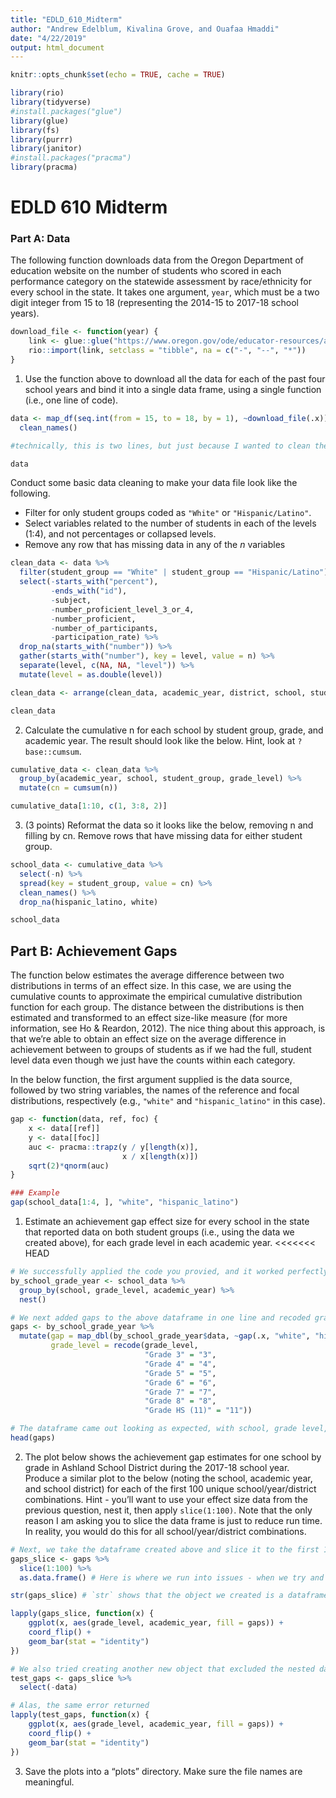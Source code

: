 ```yaml
---
title: "EDLD_610_Midterm"
author: "Andrew Edelblum, Kivalina Grove, and Ouafaa Hmaddi"
date: "4/22/2019"
output: html_document
---
```


```r
knitr::opts_chunk$set(echo = TRUE, cache = TRUE)

library(rio)
library(tidyverse)
#install.packages("glue")
library(glue)
library(fs)
library(purrr)
library(janitor)
#install.packages("pracma")
library(pracma)
```

# EDLD 610 Midterm

### Part A: Data

The following function downloads data from the Oregon Department of education website on the number of students who scored in each performance category on the statewide assessment by race/ethnicity for every school in the state. It takes one argument, `year`, which must be a two digit integer from 15 to 18 (representing the 2014-15 to 2017-18 school years).

```r
download_file <- function(year) {
    link <- glue::glue("https://www.oregon.gov/ode/educator-resources/assessment/TestResults20{year}/pagr_schools_ela_raceethnicity_{year-1}{year}.xlsx")
    rio::import(link, setclass = "tibble", na = c("-", "--", "*"))
}
```

1. Use the function above to download all the data for each of the past four school years and bind it into a single data frame, using a single function (i.e., one line of code).

```r
data <- map_df(seq.int(from = 15, to = 18, by = 1), ~download_file(.x)) %>%
  clean_names()

#technically, this is two lines, but just because I wanted to clean the data in the same step, but we can separate out if you prefer!

data
```

Conduct some basic data cleaning to make your data file look like the following.

-  Filter for only student groups coded as `"White"` or `"Hispanic/Latino"`.
-  Select variables related to the number of students in each of the levels (1:4), and not percentages or collapsed levels.
-  Remove any row that has missing data in any of the *n* variables

```r
clean_data <- data %>%
  filter(student_group == "White" | student_group == "Hispanic/Latino") %>%
  select(-starts_with("percent"), 
         -ends_with("id"), 
         -subject,
         -number_proficient_level_3_or_4, 
         -number_proficient,
         -number_of_participants,
         -participation_rate) %>%
  drop_na(starts_with("number")) %>%
  gather(starts_with("number"), key = level, value = n) %>%
  separate(level, c(NA, NA, "level")) %>%
  mutate(level = as.double(level))

clean_data <- arrange(clean_data, academic_year, district, school, student_group, grade_level, level)

clean_data
```

2. Calculate the cumulative n for each school by student group, grade, and academic year. The result should look like the below. Hint, look at `?base::cumsum`.

```r
cumulative_data <- clean_data %>%
  group_by(academic_year, school, student_group, grade_level) %>%
  mutate(cn = cumsum(n))

cumulative_data[1:10, c(1, 3:8, 2)]
```

3. (3 points) Reformat the data so it looks like the below, removing n and filling by cn. Remove rows that have missing data for either student group.

```r
school_data <- cumulative_data %>%
  select(-n) %>%
  spread(key = student_group, value = cn) %>%
  clean_names() %>%
  drop_na(hispanic_latino, white)

school_data
```

## Part B: Achievement Gaps

The function below estimates the average difference between two distributions in terms of an effect size. In this case, we are using the cumulative counts to approximate the empirical cumulative distribution function for each group. The distance between the distributions is then estimated and transformed to an effect size-like measure (for more information, see Ho & Reardon, 2012). The nice thing about this approach, is that we're able to obtain an effect size on the average difference in achievement between to groups of students as if we had the full, student level data even though we just have the counts within each category.

In the below function, the first argument supplied is the data source, followed by two string variables, the names of the reference and focal distributions, respectively (e.g., `"white"` and `"hispanic_latino"` in this case).

```r
gap <- function(data, ref, foc) {
    x <- data[[ref]]
    y <- data[[foc]]
    auc <- pracma::trapz(y / y[length(x)],
                         x / x[length(x)])
    sqrt(2)*qnorm(auc)
}

### Example
gap(school_data[1:4, ], "white", "hispanic_latino")
```

1. Estimate an achievement gap effect size for every school in the state that reported data on both student groups (i.e., using the data we created above), for each grade level in each academic year.
<<<<<<< HEAD

```r
# We successfully applied the code you provied, and it worked perfectly
by_school_grade_year <- school_data %>% 
  group_by(school, grade_level, academic_year) %>% 
  nest()

# We next added gaps to the above dataframe in one line and recoded grade_level for common syntax
gaps <- by_school_grade_year %>%
  mutate(gap = map_dbl(by_school_grade_year$data, ~gap(.x, "white", "hispanic_latino")),
         grade_level = recode(grade_level, 
                              "Grade 3" = "3", 
                              "Grade 4" = "4", 
                              "Grade 5" = "5",
                              "Grade 6" = "6",
                              "Grade 7" = "7",
                              "Grade 8" = "8",
                              "Grade HS (11)" = "11"))

# The dataframe came out looking as expected, with school, grade level, academic year, and gap included     
head(gaps)
```

2. The plot below shows the achievement gap estimates for one school by grade in Ashland School District during the 2017-18 school year. Produce a similar plot to the below (noting the school, academic year, and school district) for each of the first 100 unique school/year/district combinations. Hint - you'll want to use your effect size data from the previous question, nest it, then apply `slice(1:100)`. Note that the only reason I am asking you to slice the data frame is just to reduce run time. In reality, you would do this for all school/year/district combinations.

```r
# Next, we take the dataframe created above and slice it to the first 100 cases
gaps_slice <- gaps %>% 
  slice(1:100) %>% 
  as.data.frame() # Here is where we run into issues - when we try and create plots for each of the cases, R spits out the following error: `data` must be a data frame, or other object coercible by `fortify()`, not a character vector. We tried coercing the data to a dataframe, but to no avail. The same error came up.

str(gaps_slice) # `str` shows that the object we created is a dataframe

lapply(gaps_slice, function(x) {
    ggplot(x, aes(grade_level, academic_year, fill = gaps)) +
    coord_flip() +
    geom_bar(stat = "identity")
})

# We also tried creating another new object that excluded the nested data for academic level among white and Hispanic/Latinx students. Perhaps that was the issue?
test_gaps <- gaps_slice %>%
  select(-data)

# Alas, the same error returned
lapply(test_gaps, function(x) {
    ggplot(x, aes(grade_level, academic_year, fill = gaps)) +
    coord_flip() +
    geom_bar(stat = "identity")
})
```

3. Save the plots into a "plots" directory. Make sure the file names are meaningful.

```r

```


